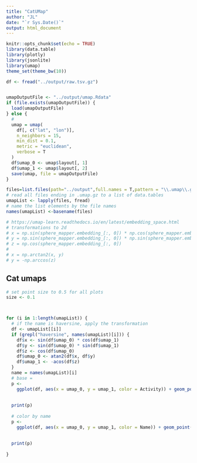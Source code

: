 ```yaml
---
title: "CatUMap"
author: "JL"
date: "`r Sys.Date()`"
output: html_document
---
```


```r
knitr::opts_chunk$set(echo = TRUE)
library(data.table)
library(plotly)
library(jsonlite)
library(umap)
theme_set(theme_bw(10))
```

```r
df <- fread("../output/raw.tsv.gz")


umapOutputFile <- "../output/umap.Rdata"
if (file.exists(umapOutputFile)) {
  load(umapOutputFile)
} else {
  #
  umap = umap(
    df[, c("lat", "lon")],
    n_neighbors = 15,
    min_dist = 0.1,
    metric = "euclidean",
    verbose = T
  )
  df$umap_0 <- umap$layout[, 1]
  df$umap_1 <- umap$layout[, 2]
  save(umap, file = umapOutputFile)
}
```



```r

files=list.files(path="../output",full.names = T,pattern = "\\.umap\\.gz$")
# read all files ending in .umap.gz to a list of data.tables
umapList <- lapply(files, fread)
# name the list elements by the file names
names(umapList) <-basename(files) 

# https://umap-learn.readthedocs.io/en/latest/embedding_space.html
# transformations to 2d
# x = np.sin(sphere_mapper.embedding_[:, 0]) * np.cos(sphere_mapper.embedding_[:, 1])
# y = np.sin(sphere_mapper.embedding_[:, 0]) * np.sin(sphere_mapper.embedding_[:, 1])
# z = np.cos(sphere_mapper.embedding_[:, 0])
#
# x = np.arctan2(x, y)
# y = -np.arccos(z)
```

## Cat umaps

```r
# set point size to 0.5 for all plots
size <- 0.1



for (i in 1:length(umapList)) {
  # if the name is haversine, apply the transformation
  df <- umapList[[i]]
  if (grepl("haversine", names(umapList)[i])) {
    df$x <- sin(df$umap_0) * cos(df$umap_1)
    df$y <- sin(df$umap_0) * sin(df$umap_1)
    df$z <- cos(df$umap_0)
    df$umap_0 <- atan2(df$x, df$y)
    df$umap_1 <- -acos(df$z)
  }
  name = names(umapList)[i]
  # base =
  p <-
    ggplot(df, aes(x = umap_0, y = umap_1, color = Activity)) + geom_point(alpha =
                                                                             0.5, size =
                                                                             size) + ggtitle(paste("Cat UMAP", name))
  print(p)
  
  # color by name
  p <-
    ggplot(df, aes(x = umap_0, y = umap_1, color = Name)) + geom_point(alpha =
                                                                         0.5, size =
                                                                         size) + ggtitle(paste("Cat UMAP", name))
  print(p)
  
}

```
